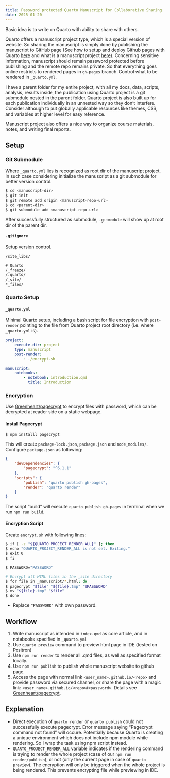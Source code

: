 ```yaml
---
title: Password protected Quarto Manuscript for Collaborative Sharing
date: 2025-01-20
---
```


Basic idea is to write on Quarto with ability to share with others.

Quarto offers a manuscript project type, which is a special version of website. So sharing the manuscript is simply done by publishing the manuscript to GitHub page (See how to setup and deploy Github pages with Quarto [here](https://quarto.org/docs/websites/) and what is a manuscript project [here](https://quarto.org/docs/manuscripts/)). Concerning sensitive information, manuscript should remain password protected before publishing and the remote repo remains private. So that everything goes online restricts to rendered pages in `gh-pages` branch. Control what to be rendered in `_quarto.yml`.

I have a parent folder for my entire project, with all my docs, data, scripts, analysis, results inside, the publication using Quarto project is a git submodule nested in the parent folder. Quarto project is also built up for each publication individually in an unnested way so they don't interfere. Consider although to put globally applicable resources like themes, CSS, and variables at higher level for easy reference.

Manuscript project also offers a nice way to organize course materials, notes, and writing final reports.

## Setup

### Git Submodule

Where `_quarto.yml` lies is recognized as root dir of the manuscript project. In such case considering initialize the manuscript as a git submodule for better version control.

```bash
$ cd <manuscript-dir>
$ git init
$ git remote add origin <manuscript-repo-url>
$ cd <parent-dir>
$ git submodule add <manuscript-repo-url>
```

After successfully structured as submodule, `.gitmodule` will show up at root dir of the parent dir.

#### `.gitignore`

Setup version control.

```txt
/site_libs/

# Quarto
/_freeze/
/.quarto/
/_site/
*_files/
```

### Quarto Setup

#### `_quarto.yml`

Minimal Quarto setup, including a bash script for file encryption with `post-render` pointing to the file from Quarto project root directory (i.e. where `_quarto.yml` is).

```yaml
project:
	execute-dir: project
	type: manuscript
	post-render:
		- ./encrypt.sh

manuscript:
	notebooks:
		- notebook: introduction.qmd
		  title: Introduction
```

### Encryption

Use [Greenheart/pagecrypt](https://github.com/Greenheart/pagecrypt) to encrypt files with password, which can be decrypted at reader side on a static webpage.

#### Install Pagecrypt

```bash
$ npm installl pagecrypt
```

This will create `package-lock.json`, `package.json` and `node_modules/`. Configure `package.json` as following:

```json
{
	"devDependencies": {
		"pagecrypt": "^6.1.1"
	},
	"scripts": {
		"publish": "quarto publish gh-pages",
		"render": "quarto render"
	}
}
```

The script "build" will execute `quarto publish gh-pages` in terminal when we run `npm run build`.

#### Encryption Script

Create `encrypt.sh` with following lines:

```bash
$ if [ -z "${QUARTO_PROJECT_RENDER_ALL}" ]; then
$ echo "QUARTO_PROJECT_RENDER_ALL is not set. Exiting."
$ exit 0
$ fi

$ PASSWORD="PASSWORD"

# Encrypt all HTML files in the _site directory
$ for file in _manuscript/*.html; do
$ pagecrypt "$file" "${file}.tmp" "$PASSWORD"
$ mv "${file}.tmp" "$file"
$ done
```

- Replace `"PASSWORD"` with own password.

## Workflow

1. Write manuscript as intended in `index.qmd` as core article, and in notebooks specified in `_quarto.yml`
2. Use `quarto preview` command to preview html page in IDE (tested on Positron)
3. Use `npm run render` to render all .qmd files, as well as specified format locally.
4. Use `npm run publish` to publish whole manuscript website to github page.
5. Access the page with normal link `<user_name>.github.io/<repo>` and provide password via secured channel, or share the page with a magic link: `<user_name>.github.io/<repo>#<password>`. Details see [Greenheart/pagecrypt](https://github.com/Greenheart/pagecrypt).

## Explanation

- Direct execution of `quarto render` or `quarto publish` could not successfully execute pagecrypt. Error message saying "Pagecrypt command not found" will occure. Potentially because Quarto is creating a unique environment which does not include npm module while rendering. So I wrap the task using npm script instead.
- `QUARTO_PROJECT_RENDER_ALL` variable indicates if the rendering command is trying to render the whole project (case of our `npm run render/publish`), or not (only the current page in case of `quarto preview`). The encryption will only be triggered when the whole project is being rendered. This prevents encrypting file while previewing in IDE.

